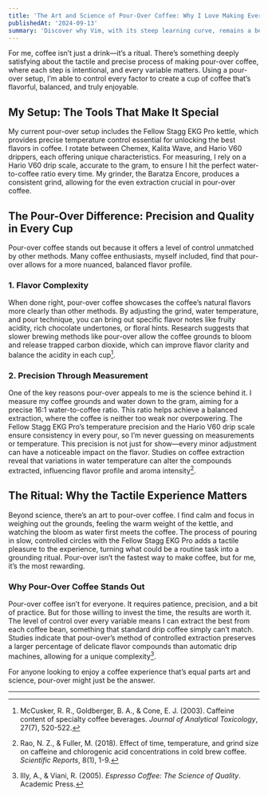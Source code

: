 ```yaml
---
title: 'The Art and Science of Pour-Over Coffee: Why I Love Making Every Cup ☕'
publishedAt: '2024-09-13'
summary: 'Discover why Vim, with its steep learning curve, remains a beloved tool among developers for editing code efficiently and effectively.'
---
```


For me, coffee isn’t just a drink—it’s a ritual. There’s something deeply satisfying about the tactile and precise process of making pour-over coffee, where each step is intentional, and every variable matters. Using a pour-over setup, I’m able to control every factor to create a cup of coffee that’s flavorful, balanced, and truly enjoyable.

## My Setup: The Tools That Make It Special

My current pour-over setup includes the Fellow Stagg EKG Pro kettle, which provides precise temperature control essential for unlocking the best flavors in coffee. I rotate between Chemex, Kalita Wave, and Hario V60 drippers, each offering unique characteristics. For measuring, I rely on a Hario V60 drip scale, accurate to the gram, to ensure I hit the perfect water-to-coffee ratio every time. My grinder, the Baratza Encore, produces a consistent grind, allowing for the even extraction crucial in pour-over coffee. 

## The Pour-Over Difference: Precision and Quality in Every Cup

Pour-over coffee stands out because it offers a level of control unmatched by other methods. Many coffee enthusiasts, myself included, find that pour-over allows for a more nuanced, balanced flavor profile.

### 1. **Flavor Complexity**

When done right, pour-over coffee showcases the coffee’s natural flavors more clearly than other methods. By adjusting the grind, water temperature, and pour technique, you can bring out specific flavor notes like fruity acidity, rich chocolate undertones, or floral hints. Research suggests that slower brewing methods like pour-over allow the coffee grounds to bloom and release trapped carbon dioxide, which can improve flavor clarity and balance the acidity in each cup[^1].

### 2. **Precision Through Measurement**

One of the key reasons pour-over appeals to me is the science behind it. I measure my coffee grounds and water down to the gram, aiming for a precise 16:1 water-to-coffee ratio. This ratio helps achieve a balanced extraction, where the coffee is neither too weak nor overpowering. The Fellow Stagg EKG Pro’s temperature precision and the Hario V60 drip scale ensure consistency in every pour, so I’m never guessing on measurements or temperature. This precision is not just for show—every minor adjustment can have a noticeable impact on the flavor. Studies on coffee extraction reveal that variations in water temperature can alter the compounds extracted, influencing flavor profile and aroma intensity[^2].

## The Ritual: Why the Tactile Experience Matters

Beyond science, there’s an art to pour-over coffee. I find calm and focus in weighing out the grounds, feeling the warm weight of the kettle, and watching the bloom as water first meets the coffee. The process of pouring in slow, controlled circles with the Fellow Stagg EKG Pro adds a tactile pleasure to the experience, turning what could be a routine task into a grounding ritual. Pour-over isn’t the fastest way to make coffee, but for me, it’s the most rewarding. 

### Why Pour-Over Coffee Stands Out

Pour-over coffee isn’t for everyone. It requires patience, precision, and a bit of practice. But for those willing to invest the time, the results are worth it. The level of control over every variable means I can extract the best from each coffee bean, something that standard drip coffee simply can’t match. Studies indicate that pour-over’s method of controlled extraction preserves a larger percentage of delicate flavor compounds than automatic drip machines, allowing for a unique complexity[^3].

For anyone looking to enjoy a coffee experience that’s equal parts art and science, pour-over might just be the answer.

---

[^1]: McCusker, R. R., Goldberger, B. A., & Cone, E. J. (2003). Caffeine content of specialty coffee beverages. *Journal of Analytical Toxicology*, 27(7), 520-522.

[^2]: Rao, N. Z., & Fuller, M. (2018). Effect of time, temperature, and grind size on caffeine and chlorogenic acid concentrations in cold brew coffee. *Scientific Reports*, 8(1), 1-9.

[^3]: Illy, A., & Viani, R. (2005). *Espresso Coffee: The Science of Quality*. Academic Press.